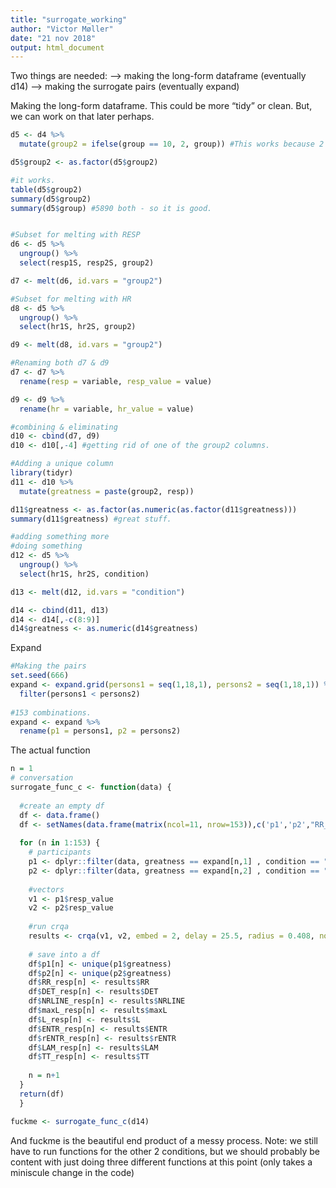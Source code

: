 ```yaml
---
title: "surrogate_working"
author: "Victor Møller"
date: "21 nov 2018"
output: html_document
---
```


Two things are needed: 
--> making the long-form dataframe (eventually d14)
--> making the surrogate pairs (eventually expand)

Making the long-form dataframe.
This could be more "tidy" or clean. 
But, we can work on that later perhaps. 

```r
d5 <- d4 %>%
  mutate(group2 = ifelse(group == 10, 2, group)) #This works because 2 comes after (just like 10 does. So, it works by accident - which is good enough for now.)

d5$group2 <- as.factor(d5$group2)

#it works. 
table(d5$group2)
summary(d5$group2)
summary(d5$group) #5890 both - so it is good. 


#Subset for melting with RESP
d6 <- d5 %>%
  ungroup() %>%
  select(resp1S, resp2S, group2)

d7 <- melt(d6, id.vars = "group2")

#Subset for melting with HR
d8 <- d5 %>%
  ungroup() %>%
  select(hr1S, hr2S, group2)

d9 <- melt(d8, id.vars = "group2")

#Renaming both d7 & d9 
d7 <- d7 %>%
  rename(resp = variable, resp_value = value)

d9 <- d9 %>%
  rename(hr = variable, hr_value = value)

#combining & eliminating 
d10 <- cbind(d7, d9)
d10 <- d10[,-4] #getting rid of one of the group2 columns. 

#Adding a unique column 
library(tidyr)
d11 <- d10 %>%
  mutate(greatness = paste(group2, resp))

d11$greatness <- as.factor(as.numeric(as.factor(d11$greatness)))
summary(d11$greatness) #great stuff. 

#adding something more 
#doing something 
d12 <- d5 %>%
  ungroup() %>%
  select(hr1S, hr2S, condition)

d13 <- melt(d12, id.vars = "condition")

d14 <- cbind(d11, d13)
d14 <- d14[,-c(8:9)]
d14$greatness <- as.numeric(d14$greatness)
```

Expand 

```r
#Making the pairs 
set.seed(666)
expand <- expand.grid(persons1 = seq(1,18,1), persons2 = seq(1,18,1)) %>%
  filter(persons1 < persons2)
  
#153 combinations. 
expand <- expand %>%
  rename(p1 = persons1, p2 = persons2) 

```

The actual function

```r
n = 1
# conversation
surrogate_func_c <- function(data) {
  
  #create an empty df
  df <- data.frame()
  df <- setNames(data.frame(matrix(ncol=11, nrow=153)),c('p1','p2',"RR_resp","DET_resp","NRLINE_resp","maxL_resp","L_resp","ENTR_resp", "rENTR_resp", "LAM_resp", "TT_resp"))
  
  for (n in 1:153) {
    # participants
    p1 <- dplyr::filter(data, greatness == expand[n,1] , condition == "Conversation") 
    p2 <- dplyr::filter(data, greatness == expand[n,2] , condition == "Conversation")
    
    #vectors 
    v1 <- p1$resp_value
    v2 <- p2$resp_value
      
    #run crqa
    results <- crqa(v1, v2, embed = 2, delay = 25.5, radius = 0.408, normalize = 0,  rescale = 0,  mindiagline = 2,  minvertline = 2,  tw = 0,  whiteline = FALSE,  recpt = FALSE)
    
    # save into a df
    df$p1[n] <- unique(p1$greatness)
    df$p2[n] <- unique(p2$greatness)
    df$RR_resp[n] <- results$RR
    df$DET_resp[n] <- results$DET
    df$NRLINE_resp[n] <- results$NRLINE
    df$maxL_resp[n] <- results$maxL
    df$L_resp[n] <- results$L
    df$ENTR_resp[n] <- results$ENTR
    df$rENTR_resp[n] <- results$rENTR
    df$LAM_resp[n] <- results$LAM
    df$TT_resp[n] <- results$TT
    
    n = n+1
  }
  return(df)    
  }

fuckme <- surrogate_func_c(d14)
```

And fuckme is the beautiful end product of a messy process. 
Note: we still have to run functions for the other 2 conditions, but we should probably 
be content with just doing three different functions at this point (only takes a miniscule change in the code)

